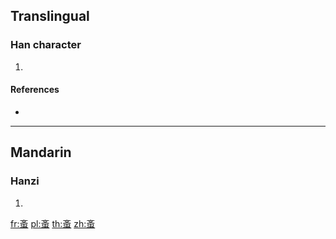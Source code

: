 {{character info/new}}
==Translingual==

===Han character===
{{Han char|rn=142|rad=虫|as=04|sn=10|four=|canj=YKLMI|ids=⿱文虫}}

# {{defn|Han|sort=虫04}}

====References====
* {{Han ref|kx=1077.170|dkj=32848|dj=1546.160|hdz=42840.090|uh=8689|ud=34441}}

----

==Mandarin==

===Hanzi===
{{cmn-hanzi|pin=[[wén]] ([[wen2]])|wg=wen<sup>2</sup>}}

# {{defn|lang=cmn|sort=虫04}}

[[fr:蚉]]
[[pl:蚉]]
[[th:蚉]]
[[zh:蚉]]